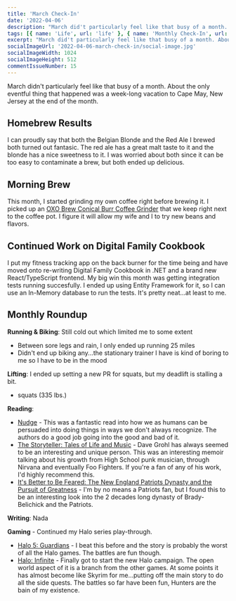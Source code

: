 ```yaml
---
title: 'March Check-In'
date: '2022-04-06'
description: "March did't particularly feel like that busy of a month. About the only eventful thing that happened was a week-long vacation to Cape May, New Jersey at the end of the month."
tags: [{ name: 'Life', url: 'life' }, { name: 'Monthly Check-In', url: 'monthly-check-in' }, { name: 'Homebrewing', url: 'homebrewing' }]
excerpt: "March did't particularly feel like that busy of a month. About the only eventful thing that happened was a week-long vacation to Cape May, New Jersey at the end of the month."
socialImageUrl: '2022-04-06-march-check-in/social-image.jpg'
socialImageWidth: 1024
socialImageHeight: 512
commentIssueNumber: 15
---
```


March didn't particularly feel like that busy of a month. About the only eventful thing that happened was a week-long vacation to Cape May, New Jersey at the end of the month.

## Homebrew Results

I can proudly say that both the Belgian Blonde and the Red Ale I brewed both turned out fantasic. The red ale has a great malt taste to it and the blonde has a nice sweetness to it. I was worried about both since it can be too easy to contaminate a brew, but both ended up delicious.

## Morning Brew

This month, I started grinding my own coffee right before brewing it. I picked up an <a href="https://smile.amazon.com/dp/B07CSKGLMM?psc=1&ref=ppx_yo2ov_dt_b_product_details" rel="noreferrer nofollow">OXO Brew Conical Burr Coffee Grinder</a> that we keep right next to the coffee pot. I figure it will allow my wife and I to try new beans and flavors.

## Continued Work on Digital Family Cookbook

I put my fitness tracking app on the back burner for the time being and have moved onto re-writing Digital Family Cookbook in .NET and a brand new React/TypeScript frontend. My big win this month was getting integration tests running succesfully. I ended up using Entity Framework for it, so I can use an In-Memory database to run the tests. It's pretty neat...at least to me.

## Monthly Roundup

**Running & Biking**: Still cold out which limited me to some extent

-   Between sore legs and rain, I only ended up running 25 miles
-   Didn't end up biking any...the stationary trainer I have is kind of boring to me so I have to be in the mood

**Lifting**: I ended up setting a new PR for squats, but my deadlift is stalling a bit.

-   squats (335 lbs.)

**Reading**:

-   <a href="https://bookshop.org/books/nudge-the-final-edition/9780143137009" target="_blank" rel="noreferrer nofollow">Nudge</a> - This was a fantastic read into how we as humans can be persuaded into doing things in ways we don't always recognize. The authors do a good
    job going into the good and bad of it.
-   <a href="https://bookshop.org/books/the-storyteller-tales-of-life-and-music/9780063076099" target="_blank" rel="noreferrer nofollow">The Storyteller: Tales of Life and Music</a> - Dave Grohl has always seemed to be an interesting and unique person. This was an interesting memoir talking about his growth from High School
    punk musician, through Nirvana and eventually Foo Fighters. If you're a fan of any of his work, I'd highly recommend this.
-   <a href="https://bookshop.org/books/it-s-better-to-be-feared-the-new-england-patriots-dynasty-and-the-pursuit-of-greatness/9781631498237" target="_blank" rel="noreferrer nofollow">It's Better to Be Feared: The New England Patriots Dynasty and the Pursuit of Greatness</a> - I'm by no means a Patriots fan, but I found this to be an interesting look into the 2 decades long dynasty of Brady-Belichick and the Patriots.

**Writing**: Nada

**Gaming** - Continued my Halo series play-through.

-   <a href="https://www.xbox.com/en-us/games/store/Halo-5-Guardians/BRRC2BP0G9P0" target="_blank" rel="noreferrer nofollow">Halo 5: Guardians</a> - I beat this before and the story is probably the worst of all the Halo games. The battles are fun though.
-   <a href="https://www.xbox.com/en-us/games/store/halo-the-master-chief-collection/9ntm9hxnlszx" target="_blank" rel="noreferrer nofollow">Halo: Infinite</a> - Finally got to start the new Halo campaign. The open world aspect of it is a branch from the other games. At some points it has almost become
    like Skyrim for me...putting off the main story to do all the side quests. The battles so far have been fun, Hunters are the bain of my existence.
